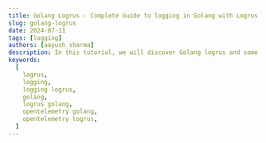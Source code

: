 ```yaml
---
title: Golang Logrus - Complete Guide to logging in Golang with Logrus
slug: golang-logrus
date: 2024-07-11
tags: [logging]
authors: [aayush_sharma]
description: In this tutorial, we will discover Golang logrus and some of the best practices provided by logrus for implementing structured logging in Golang applications. We will set up the Golang application and practice different logging formats logrus provides.
keywords:
  [
    logrus,
    logging,
    logging logrus,
    golang,
    logrus golang,
    opentelemetry golang,
    opentelemetry logrus,
  ]
---
```


<head>
  <script
    type="application/ld+json"
    dangerouslySetInnerHTML={{
      __html: JSON.stringify({
        '@context': 'https://schema.org',
        '@type': 'TechArticle',
        headline: 'Golang Logrus - Complete Guide to logging in Golang with Logrus',
        alternativeHeadline:
          'Master Golang logging with Logrus - Learn setup, configuration, and best practices for structured logging',
        author: {
          '@type': 'Person',
          name: 'Aayush Sharma',
        },
        publisher: {
          '@type': 'Organization',
          name: 'SigNoz',
          logo: {
            '@type': 'ImageObject',
            url: 'https://signoz.io/img/SigNozLogo-orange.svg',
          },
        },
        datePublished: '2024-07-11T00:00:00Z',
        dateModified: '2024-07-11T00:00:00Z',
        mainEntityOfPage: {
          '@type': 'WebPage',
          '@id': 'https://signoz.io/guides/golang-logrus/',
        },
        description:
          'In this tutorial, we will discover Golang logrus and some of the best practices provided by logrus for implementing structured logging in Golang applications. We will set up the Golang application and practice different logging formats logrus provides.',
        keywords:
          'logrus, logging, logging logrus, golang, logrus golang, opentelemetry golang, opentelemetry logrus',
        articleSection: 'Technology',
        inLanguage: 'en',
        isPartOf: {
          '@type': 'Blog',
          name: 'SigNoz Blog',
          url: 'https://signoz.io/blog/',
        },
        about: [
          {
            '@type': 'Thing',
            name: 'Logrus',
            description: 'A structured logger for Go (Golang)',
          },
          {
            '@type': 'Thing',
            name: 'Golang',
            description: 'A statically typed, compiled programming language developed by Google',
          },
          {
            '@type': 'Thing',
            name: 'Structured Logging',
            description:
              'A logging approach that treats log entries as data structures rather than plain text',
          },
        ],
        mentions: [
          {
            '@type': 'SoftwareApplication',
            name: 'Logrus',
            applicationCategory: 'Logging Library',
          },
          {
            '@type': 'SoftwareApplication',
            name: 'SigNoz',
            applicationCategory: 'Observability Platform',
          },
        ],
        mainEntity: {
          '@type': 'FAQPage',
          mainEntity: [
            {
              '@type': 'Question',
              name: 'What is logrus?',
              acceptedAnswer: {
                '@type': 'Answer',
                text: 'Logrus is a popular organized logger designed for Golang. It is renowned for being compatible with the common library logger and having an easy-to-use API. The built-in log package in Go is expanded by Logrus to offer structured logging features.',
              },
            },
            {
              '@type': 'Question',
              name: 'Is logrus deprecated?',
              acceptedAnswer: {
                '@type': 'Answer',
                text: 'As of the last update, logrus is not deprecated. It remains a popular and actively used logging library in the Go programming community. While there have been discussions and speculations in the past about its maintenance status due to periods of less activity, the repository on GitHub continues to receive updates and contributions.',
              },
            },
            {
              '@type': 'Question',
              name: 'What is deprecation logging?',
              acceptedAnswer: {
                '@type': 'Answer',
                text: "Deprecation logging refers to the practice of logging warnings about features, functionalities, or components in software that are obsolete or will soon be removed in future versions. It's an essential aspect of software maintenance and development, particularly for APIs, libraries, frameworks, and large applications undergoing iterative updates and enhancements.",
              },
            },
            {
              '@type': 'Question',
              name: 'Which is better logrus vs zap?',
              acceptedAnswer: {
                '@type': 'Answer',
                text: 'Choosing between Logrus and zap for logging in Go depends on specific project requirements. Logrus is known for its flexibility and ease of use, with features like custom log levels and structured logging. Zap shines in high-performance environments due to its zero-allocation design and efficient logging. The choice depends on whether you prioritize flexibility and ease of use (Logrus) or performance (zap).',
              },
            },
            {
              '@type': 'Question',
              name: 'Which is better logrus vs zerolog?',
              acceptedAnswer: {
                '@type': 'Answer',
                text: "Choosing between logrus and zerolog depends on balancing ease of use, flexibility, and performance. Logrus excels with its user-friendly API and extensive customizability, suitable for general web applications. Zerolog stands out in high-performance environments due to its focus on speed and efficiency. The decision should be based on whether developer convenience (logrus) or logging performance (zerolog) is more critical for your project's needs.",
              },
            },
          ],
        },
        tutorial: {
          '@type': 'HowTo',
          name: 'How to Use Logrus in Golang',
          step: [
            {
              '@type': 'HowToStep',
              name: 'Install Logrus',
              text: 'Install Logrus using go get github.com/sirupsen/logrus',
            },
            {
              '@type': 'HowToStep',
              name: 'Import Logrus',
              text: "Import Logrus in your Go code: import 'github.com/sirupsen/logrus'",
            },
            {
              '@type': 'HowToStep',
              name: 'Initialize Logger',
              text: 'Create a logger instance using logrus.New()',
            },
            {
              '@type': 'HowToStep',
              name: 'Set Log Levels',
              text: 'Configure log levels using SetLevel() method',
            },
            {
              '@type': 'HowToStep',
              name: 'Add Fields to Logs',
              text: 'Use WithFields() method to add structured data to log entries',
            },
            {
              '@type': 'HowToStep',
              name: 'Choose Formatter',
              text: 'Select between TextFormatter and JSONFormatter based on your needs',
            },
            {
              '@type': 'HowToStep',
              name: 'Integrate with SigNoz',
              text: 'Set up SigNoz and configure Logrus to send logs to SigNoz for centralized monitoring',
            },
          ],
        },
      }),
    }}
  />
</head>

Logging is the record of events that occur in an application, providing critical insights into its behavior, performance, and potential problems. In Golang, the built-in log package helps monitor and debug applications.

However, for more advanced logging needs, Golang offers logrus, a powerful package designed for structured logging. This guide will explore the features and best practices of using logrus for implementing structured logging in Golang applications.

## Prerequisites

- <a href="https://go.dev/doc/install" rel="noopener noreferrer nofollow" target="_blank">
    Golang Installed in your system
  </a>
- Familiarity with [Logging in Golang](https://signoz.io/guides/golang-log/)

## Quick Guide: How to use logrus in Golang?

### What is logrus?

`logrus` is a popular organized logger designed for `Golang`. It is renowned for being compatible with the common library logger and having an easy-to-use API. The built-in log package in Go is expanded by Logrus to offer structured logging features.

Compared to plain text logs, structured logging logs are easier to interpret programmatically because of their format. An overview of logrus's features and the reasons developers like it over alternative logging frameworks are covered in the later sections of this guide.

The current version of logrus is in maintenance mode, but security updates and bug fixes are still being implemented to prevent changes from breaking in future releases.

### Importing logrus

To use `logrus` in your Golang application, import the `github.com/sirupsen/logrus` package using the below steps:

### Step 1

Install the logrus package tree in your local system or in the environment where your golang application resides by running the below command in terminal:

```bash
go get github.com/sirupsen/logrus
```

### Step 2

Import the logrus package in your golang application, your import section should look similar to this:

```go
package main

import (
    "github.com/sirupsen/logrus"
    // other imports
)

func main() {
    // application code and logic
}
```

To implement the logging convention and decrease confusion for the reviewers, logrus package is aliased as `log` from the logrus package as shown in the below sample of code.

Note that it's completely api-compatible with the stdlib logger, so you can replace your `log` imports everywhere with `log "github.com/sirupsen/logrus"` and you'll now have the flexibility of Logrus.

You can now use the logrus library within the log namespace:

```go
package main

import (
    log "github.com/sirupsen/logrus"
    // other imports
)

func main() {
    // application code and logic
}
```

### Step 3

To print the log statements we simply use `logrus` with some level function to print the desired message. logrus is replaced by `log` if the namespace is used in the import section, below is the code for both approaches resulting in the same output:

Using logrus without alias

```go
package main

import (
    "github.com/sirupsen/logrus"
)

func main() {
    logrus.Info("This is a guide to cover logging in golang using logrus")
    logrus.Error("This is a error")
}
```

Using logrus with `log` alias

```go
package main

import (
    log "github.com/sirupsen/logrus"
)

func main() {
    log.Info("This is a guide to cover logging in golang using logrus")
    log.Error("This is a error")
}
```

Output

<Figure
  src="/img/guides/2024/07/golang-logrus-Untitled.webp"
  alt="Output of above code"
  caption="Output of above code"
/>

The default logger for logrus prints the logs statement with color coding.

### What is Structured Logging?

Structured logging is a technique where data is formatted for easy searching, filtering, and processing, paving the way for more sophisticated analytics. JSON is the standard format for structured logging. It is best practice to provide structured logging using a logging framework integrated with a log management system that supports custom fields.

### Why Structured Logging?

Structured logging offers several advantages over traditional text-based logging:

- Ease of Searching and Filtering: Logs formatted as key-value pairs are easier to search and filter, allowing for more efficient troubleshooting and analysis.
- Better Integration: Structured logs are machine-readable, making integrating with log management systems and analytics tools easier.
- Improved Analytics: With structured logs, you can perform more sophisticated analytics, enabling better insights into your application's behavior and performance.

Example of structured logging

```json
{
  "time": "2024-06-25T03:02:16.291247+05:30",
  "level": "INFO",
  "msg": "logrus Groups",
  "Usage": {
    "Item1": "random string",
    "Item2": 453666601985459141,
    "Item3": 7914595825068479671
  }
}
```

The above-structured logging output, when converted into text-based logging, looks like the example below

```
2024-06-25T03:02:16.291247+05:30 - INFO - logrus Groups - Item1: random string, Item2: 453666601985459141, Item3: 7914595825068479671
```

Let's dive deep into the logrus libraries and explore the advanced features of `logrus`.

## Levels in logrus

In logrus, levels allow developers to classify the importance of the log messages and control what gets logged based on the environment (e.g., development, testing, production). It has seven logging levels:

- Trace: This level is used to log very detailed information, finer-grained than Debug. Generally not enabled in production because of the verbose output, which may be costly in terms of performance and storage.
  Use Case: Trace code and explain behavior, frequently with step-by-step execution.
- Debug: This level is used for detailed information, primarily useful for diagnosing problems. Debug logging is usually enabled only in development settings.
  Use Case: Diagnosing a complex issue by logging detailed information about the application's state.
- Info: Provides general information about the application's operations, offering insights into its normal functioning.
  Use Case: Logging the successful completion of an operation or regular status updates.
- Warn: Indicates that something unexpected happened or there might be a potential issue (e.g., 'disk space low'). The application continues to work as expected.
  Use Case: Alerting about deprecated API usage or low disk space warnings.
- Error: Represents serious issues where the application has encountered a problem and cannot perform some functions.
  Use Case: Logging errors that prevent a function from executing properly, such as database connection failures.
- Fatal: This level logs a message, then calls `os.Exit(1)`. Suitable for errors that require immediate program termination.Suitable for errors that require immediate program termination.
  Use Case: It is useful for severe errors that prevent further execution of the application in a safe state.
- Panic: This level has the highest level of severity, it logs a message and then panics.
  Use Case: Often used for unrecoverable errors where the application cannot recover without losing data or state significantly.

Example code for the above levels

```go
package main

import (
	log "github.com/sirupsen/logrus"
)

func main() {
	log.SetLevel(log.TraceLevel)
	log.Trace("This is the trace level")
	log.Debug("This is the debug level")
	log.Info("This is the info level")
	log.Warn("This is the warn level")
	log.Error("This is the error level")
	log.Fatal("This is the fatal level") 	// Calls os.Exit(1) after logging
	log.Panic("This is the panic level") 	// Calls panic() after logging
}
```

Output

<Figure
  src="/img/guides/2024/07/golang-logrus-Untitled%201.webp"
  alt="Output of all the levels"
  caption="Output of all the levels"
/>

In the above code you might have come across a line - `log.SetLevel(log.TraceLevel)`, it is the `SetLevel` function that is used to set the logger level in logrus. It logs entries with that severity or anything above it. By default, it is set to `InfoLevel`.

## Fields in logrus

Fields in logrus are `key-value` pairs that you may include in your log entries to give more information about the event that's being documented. This falls under the category of organised logging, which is a very useful method for producing logs that are easier to search and more informative.

You may attach structured data to log messages in logrus using fields. Any information that is important to the message's context, such as user IDs, error codes, or other operational data, can be included in this data. Logs become far more actionable and helpful with these variables, especially when troubleshooting complicated systems. Additionally, because fields are organized, it is simpler to query logs, which enables more accurate and efficient log analysis.

The `WithFields` function in logrus allows you to add fields to your logs by returning a log entry that includes the fields. Messages can then be logged using this entry. You may add the following fields to your logs as shown below:

```go
package main

import (
	log "github.com/sirupsen/logrus"
)

func main() {
	// Using WithFields function
	log.WithFields(log.Fields{
		"key": "value",
	}).Info("Fields in logrus")
}
```

Output

```bash
INFO[0000] Fields in logrus                              key=value
```

Using the above code you can set fields to your log messages.

## Formatters in logrus

In logrus, the formatting of log messages is handled through formatters. Formatters determine how the log entries are displayed and stored, which can be crucial for readability and for integration with log management tools. It provides two types of built-in formatters: `TextFormatter` and `JSONFormatter`, and developers can also create custom formatters to meet specific logging requirements.

### TextFormatter

The default formatter in logrus is `TextFormatter` which produces logs in a plain-text format that is readable by humans. Because it is simple to read on the console, it is frequently utilised during development. But it's not as good for production applications, particularly where parsing or log aggregation are required.

Example code

```go
package main

import (
	log "github.com/sirupsen/logrus"
	// other imports
)

func main() {
	// Setting Text formatter
	log.SetFormatter(&log.TextFormatter{
		DisableColors: true,
		FullTimestamp: true,
	})
	log.WithFields(log.Fields{
		"key": "value",
	}).Info("This is Text(Default) Formatter with additional fields.")
}

```

Output

```
time="2024-07-09T04:08:05+05:30" level=info msg="This is Text(Default) Formatter with additional fields." key=value
```

Using the above code you can set up `TextFormatter` with the `SetFormatter` function. You can additionally set internal fields to the SetFormatter function such as: `DisableColors` and `FullTimestamp`. DisableColors as the name suggests is used to disable color-coding in the log messages and FullTimestamp is used to display time in the TextFormatter log messages.

### JSONFormatter

Logs are formatted into JSON objects using the `JSONFormatter`. This is especially helpful in production settings where log management may be handled by programs like SigNoz, Elasticsearch, Splunk, or Logstash. Because JSON logs are organized, they are simpler to index and search.

Example code

```go
package main

import (
	log "github.com/sirupsen/logrus"
	// other imports
)

func main() {
	// Setting JSON formatter
	log.SetFormatter(&log.JSONFormatter{})
	log.WithFields(log.Fields{
		"key": "value",
	}).Info("This is JSON Formatter with additional fields.")
}
```

Output:

```bash
{"key":"value","level":"info","msg":"This is JSON Formatter with additional fields.","time":"2024-07-09T04:20:34+05:30"}
```

Besides the fields added with `WithField`, some fields are automatically added to all logging events:

1. `time`: The timestamp when the entry was created.
2. `msg`: The logging message passed to `{Info,Warn,Error,Fatal,Panic}` after the `AddFields` call. E.g. `Failed to send event.`
3. `level`: The logging level. E.g. `info`.

## Monitoring Logs with an Observability Tool

So far, we have implemented logs using logrus in Golang. However, simply logging events is not enough to ensure the health and performance of your application. Monitoring these logs is crucial to gaining real-time insights, detecting issues promptly, and maintaining the overall stability of your system.

### Why Monitoring Logs is Important

Here are the key reasons why monitoring logs is important:

1. Issue detection and troubleshooting
2. Performance monitoring
3. Security and Compliance
4. Operational insights
5. Automation and alerts
6. Historical analysis
7. Proactive maintenance
8. Support and customer service

To cover all the above major components, you can make use of tools like [SigNoz](https://signoz.io/).

[SigNoz](https://signoz.io/) is a full-stack open-source application performance monitoring and observability tool that can be used in place of DataDog and New Relic. SigNoz is built to give SaaS like user experience combined with the perks of open-source software. Developer tools should be developed first, and SigNoz was built by developers to address the gap between SaaS vendors and open-source software.

Key architecture features:

- Logs, Metrics, and traces under a single dashboard
  SigNoz provides logs, metrics, and traces all under a single dashboard. You can also correlate these telemetry signals to debug your application issues quickly.
- Native OpenTelemetry support
  SigNoz is built to support <a href="https://opentelemetry.io/" rel="noopener noreferrer nofollow" target="_blank">OpenTelemetry</a> natively, which is quietly becoming the world standard to generate and manage telemetry data.

## Tracking Logs Using Signoz

Let's enhance the above code examples to set up a basic `HTTP` server integrated with structured logging using the logrus package. It establishes a logging system where logs are formatted in JSON for better readability and parsing. This is achieved by creating a JSONFormatter from logrus, which is attached to a log file and configured to record debug-level logs.

### Step 1: Set up SigNoz

<GetStartedSigNoz />

### Step 2: Building a Sample Application

```go
package main

import (
	"fmt"
	"net/http"
	"os"

	"io"

	log "github.com/sirupsen/logrus"
)

func main() {
	logFile, err := os.OpenFile("application.log", os.O_APPEND|os.O_CREATE|os.O_WRONLY, 0644)
	if err != nil {
		panic(err)
	}
	defer logFile.Close()

	// Setting up Logrus with a multi-writer
	logger := log.New()
	mw := io.MultiWriter(os.Stdout, logFile) // MultiWriter to log to stdout and file
	logger.SetOutput(mw)
	logger.Formatter = &log.JSONFormatter{}
	logger.Level = log.DebugLevel // Setting the log level to debug

	http.HandleFunc("/", handleIndex(logger))
	http.HandleFunc("/log", handleLog(logger))
	http.HandleFunc("/data", handleData(logger))
	http.HandleFunc("/error", handleError(logger))

	fmt.Println("Server starting on <http://localhost:8080>")
	if err := http.ListenAndServe(":8080", nil); err != nil {
		panic(err)
	}
}

func handleIndex(logger *log.Logger) http.HandlerFunc {
	return func(w http.ResponseWriter, r *http.Request) {
		logger.WithFields(log.Fields{
			"method": r.Method,
		}).Info("Accessing index page")
		fmt.Fprintln(w, "Welcome to the Go Application!")
	}
}

func handleLog(logger *log.Logger) http.HandlerFunc {
	return func(w http.ResponseWriter, r *http.Request) {
		fields := log.Fields{
			"Method": r.Method,
			"Path":   r.URL.Path,
		}
		switch r.Method {
		case "GET":
			logger.WithFields(fields).Info("Handled GET request on /log")
			fmt.Fprintln(w, "Received a GET request at /log.")
		case "POST":
			logger.WithFields(fields).Info("Handled POST request on /log")
			fmt.Fprintln(w, "Received a POST request at /log.")
		default:
			http.Error(w, "Unsupported HTTP method", http.StatusMethodNotAllowed)
		}
	}
}

func handleData(logger *log.Logger) http.HandlerFunc {
	return func(w http.ResponseWriter, r *http.Request) {
		logger.WithFields(log.Fields{
			"method":     r.Method,
			"endpoint":   "/data",
			"request_id": fmt.Sprintf("%d", os.Getpid()),
		}).Info("Data endpoint hit")
		fmt.Fprintln(w, "This is the data endpoint. Method used:", r.Method)
	}
}

func handleError(logger *log.Logger) http.HandlerFunc {
	return func(w http.ResponseWriter, r *http.Request) {
		logger.WithFields(log.Fields{
			"method":   r.Method,
			"endpoint": "/error",
			"error_id": "error123",
		}).Error("Error endpoint accessed")
		http.Error(w, "You have reached the error endpoint", http.StatusInternalServerError)
	}
}
```

The above code demonstrates a basic HTTP server with integrated structured logging using the ogrus library. The server logs information about HTTP requests to various endpoints and records these logs in both the console and a file (`application.log`) for effective monitoring and debugging. It sets up HTTP handlers for different endpoints (`"/"`, `"/log"`, `"/data"`, and `"/error"`) each equipped with logging that captures detailed information about the requests and any errors. The log output is formatted as JSON and is set to the debug level, ensuring that all debug-level messages and above are captured.

The program uses `io.MultiWriter` to simultaneously log to the terminal and a file, enhancing visibility during development while ensuring data persistence. Each handler function logs relevant request details using logrus `WithFields` method, providing structured and searchable log data. This setup not only aids in development but also prepares the application for production use by implementing robust logging practices that facilitate maintenance and troubleshooting.

### Step 3: Setting up the Logs Pipeline in Otel Collector

The above code generates a log file named `application.log` on the execution of the code. To export logs from the log file generated an OpenTelemetry Collector needs to be integrated.

You can set up the complete pipeline following this [guide](https://signoz.io/docs/userguide/collect_logs_from_file/). Here is the complete configuration for the above go code:

```yaml
receivers:
  otlp:
    protocols:
      grpc:
        endpoint: 0.0.0.0:4317
      http:
        endpoint: 0.0.0.0:4318
  hostmetrics:
    collection_interval: 60s
    scrapers:
      cpu: {}
      disk: {}
      load: {}
      filesystem: {}
      memory: {}
      network: {}
      paging: {}
      process:
        mute_process_name_error: true
        mute_process_exe_error: true
        mute_process_io_error: true
      processes: {}
  prometheus:
    config:
      global:
        scrape_interval: 60s
      scrape_configs:
        - job_name: otel-collector-binary
          static_configs:
            - targets:
              # - localhost:8888
  filelog/app:
    include: [<path-to-log-file>] #include the full path to your log file
    start_at: end
processors:
  batch:
    send_batch_size: 1000
    timeout: 10s
  # Ref: <https://github.com/open-telemetry/opentelemetry-collector-contrib/blob/main/processor/resourcedetectionprocessor/README.md>
  resourcedetection:
    detectors: [env, system] # Before system detector, include ec2 for AWS, gcp for GCP and azure for Azure.
    # Using OTEL_RESOURCE_ATTRIBUTES envvar, env detector adds custom labels.
    timeout: 2s
    system:
      hostname_sources: [os] # alternatively, use [dns,os] for setting FQDN as host.name and os as fallback
extensions:
  health_check: {}
  zpages: {}
exporters:
  otlp:
    endpoint: '<https://ingest>.{region}.signoz.cloud:443'
    tls:
      insecure: false
    headers:
      'signoz-access-token': '<SIGNOZ_INGESTION_KEY>'
  logging:
    verbosity: normal
service:
  telemetry:
    metrics:
      address: 0.0.0.0:8888
  extensions: [health_check, zpages]
  pipelines:
    logs:
      receivers: [otlp, filelog/app]
      processors: [batch]
      exporters: [otlp]
```

### Step 4: Viewing Logs in SigNoz

After running the above application and making the correct configurations, you can navigate to the SigNoz logs dashboard to see all the logs sent to SigNoz.

<Figure
  src="/img/guides/2024/07/golang-logrus-Untitled%202.webp"
  alt="SigNoz localhost showcasing the log output of the above application."
  caption="SigNoz localhost showcasing the log output of the above application."
/>

SigNoz localhost showcasing the log output of the above application.

## Best Practices for Logging with logrus

### Maintain a Consistent Log Format

Understanding and parsing logs is made easier when your application uses a consistent log format, especially in distributed or large-scale systems. The names of the fields, the log levels, and the message structure should all be consistent.

- Standardise Field Names: To make querying and analysis easier, use the same field names for comparable data across various application sections.
- Establish Custom Log Levels Correctly: Create custom log levels only when absolutely necessary, and make sure your staff understands and uses them regularly.
- Make Use of Structured Logging For consistent and machine-readable logs, use Logrus's JSONFormatter with structured logging (JSON, for example).

### Implement Contextual Logging

Contextualizing your logs can greatly help with problem diagnosis. Contextualization is made especially easy using Logrus's field-based functionality.

- Make Good Use of Fields: Add fields in your logs with essential contextual data, such as user IDs, transaction IDs, and other relevant information.
- Context Per Operation: Use a basic logger with pre-populated information when managing a request or a particular operation. After that, this logger may be distributed to those involved in the operation.

### Consider Performance Implications

Logging shouldn't have a big effect on how well your application runs. Consider the effects of excessive logging on performance.

- Log Level Adjustments for Environments: To minimize the amount of recorded data, use higher log levels (like WARN, ERROR) in production and lower levels (like DEBUG, TRACE) in development.
- Asynchronous Logging: To prevent obstructing the primary application activities, think about logging asynchronously. Logs may be sent to external systems by utilizing Logrus's hooks.
- Setting a rate limit: To stop log flooding, which might happen during faults or DDoS assaults, use log rate limitation.

### Ensure Security in Logging Practices

Sensitive information may occasionally be accidentally included in logs, raising security concerns.

- Never Log Sensitive Information: Passwords, PINs, and security tokens are examples of sensitive data that should never be explicitly logged.
- Use Logrus Hooks for Sensitive Data: To sanitize or encrypt log entries before storage or transmission, use Logrus Hooks if sensitive data has to be recorded.
- Safe Log Storage: Make sure that log files and log data are kept safely. If logs are kept in a public cloud or a distributed system, use encryption to protect them.

## Other Logging Libraries vs Logrus

| Libraries   | Advantages                                                                                                                                                                                                                                                                                                                                                                                    | Disadvantages                                                                                                                                                                                                                                                                                              |
| ----------- | --------------------------------------------------------------------------------------------------------------------------------------------------------------------------------------------------------------------------------------------------------------------------------------------------------------------------------------------------------------------------------------------- | ---------------------------------------------------------------------------------------------------------------------------------------------------------------------------------------------------------------------------------------------------------------------------------------------------------- |
| **Logrus**  | - **Structured Logging:** Supports logging in a JSON format, making it easier for machines to read and process logs.<br />- **Extensibility:** Offers flexibility with custom formatters, levels, and hooks that integrate with various external systems.<br />- **Contextual Information:** Easy to add contextual information to logs with fields, improving diagnosability of log entries. | - **Performance:** Not the fastest due to its use of reflection and more abstract design.<br />- **API Stability:** Has had breaking changes in the past, though it has stabilized now.                                                                                                                    |
| **Zap**     | - **High Performance:** Avoids reflection and uses a zero-allocation philosophy, logging with minimal impact on application performance.<br />- **Structured Logging:** Encodes logs in JSON and provides APIs for adding structured context.                                                                                                                                                 | - **Complex API:** More complex to use compared to Logrus, especially when customizing logger behavior.<br />- **Less Customizable:** Doesn’t offer as much flexibility in log formatting compared to Logrus.                                                                                              |
| **Zerolog** | - **Performance:** Designed for low-latency applications with zero allocations in logging calls, making it extremely fast.<br />- **JSON-First:** Logs are structured as JSON by default, ideal for modern log management solutions.                                                                                                                                                          | - **Simplicity vs. Flexibility:** Focuses on performance and simplicity, which might limit customization options compared to Logrus.                                                                                                                                                                       |
| **Slog**    | - **Structured and Contextual Logging:** Supports extensive contextual information logging.<br />- **Scalability and Concurrency:** Suitable for logging from multiple goroutines without losing performance.<br />- **Filters and Handlers:** Offers detailed control over log processing with flexible handlers and filters.                                                                | - **Less Popular:** Not as widely used or well-known as Logrus, Zap, or Zerolog, leading to fewer community resources and third-party integrations.<br />- **Complexity:** API can be more complex due to its flexible and powerful filtering and handler mechanisms, leading to a steeper learning curve. |

## Conclusion

- logrus offers structured logging, which is essential for more sophisticated analytics. It enables logging with `key-value` paired attributes, making the logs easy to parse and filter, thus significantly improving debugging and monitoring capabilities.
- logrus supports extensive customization options, including various logging levels and structured formats like JSON. This allows developers to tailor the logging to meet the needs of different environments and purposes. This flexibility makes logrus suitable for complex applications where detailed and contextual logging is critical.
- logrus simplifies the logging process with components like fields and formatters. This extensibility and ease of use make logrus a robust tool for both development and production environments, providing a modern solution to application logging challenges.
- While logrus offers many benefits, it is not the fastest logging library available for Go, primarily due to its use of reflection and more abstract design. For applications where performance is critical, especially those requiring high-throughput or low-latency logging, other libraries like `zap` or `zerolog` might be more appropriate.
- Despite its rich functionality, logrus maintains an API that is easy to use and integrate into existing applications. It's also well-documented, which helps new users get up to speed quickly.

## FAQs

### What is logrus?

`logrus` is a popular organized logger designed for `Golang`. It is renowned for being compatible with the common library logger and having an easy-to-use API. The built-in log package in Go is expanded by Logrus to offer structured logging features.

Compared to plain text logs, structured logging logs are easier to interpret programmatically because of their format. An overview of logrus's features and the reasons developers would like it over alternative logging frameworks are covered in the later sections of this guide.

### Is logrus deprecated?

As of the last update, logrus is not deprecated. It remains a popular and actively used logging library in the Go programming community. While there have been discussions and speculations in the past about its maintenance status due to periods of less activity, the repository on GitHub continues to receive updates and contributions.

However, developers need to keep an eye on the official logrus GitHub repository and related community channels for the most current information about its status and any future deprecation plans. This is a common practice with open-source software to ensure the tools and libraries you use are actively maintained and secure.

### What is deprecation logging?

Deprecation logging refers to the practice of logging warnings about features, functionalities, or components in software that are obsolete or will soon be removed in future versions. It's an essential aspect of software maintenance and development, particularly for APIs, libraries, frameworks, and large applications undergoing iterative updates and enhancements.

### Which is better logrus vs zap?

Choosing between Logrus and zap for logging in Go depends on specific project requirements. logrus is known for its flexibility and ease of use, with features like custom log levels and structured logging, making it suitable for applications where a straightforward and adaptable logging solution is favored.

On the other hand, zap shines in high-performance environments due to its zero-allocation design and efficient logging, ideal for high-load or low-latency systems where logging overhead must be minimized. Therefore, while logrus offers a great balance of features for general-purpose applications, zap is better suited for scenarios where performance is a critical factor. Assessing factors such as load, log volume, and system performance requirements will help determine the best choice for your specific needs.

### Which is better logrus vs zerolog?

Choosing between logrus and zerolog for logging in Go applications hinges on balancing ease of use, flexibility, and performance. logrus excels with its user-friendly API, extensive customizability, and structured logging capabilities, making it suitable for general web applications where performance is not the primary concern.

In contrast, zerolog stands out in high-performance environments due to its focus on speed and efficiency, boasting zero allocation in many operations and optimal performance for high-throughput or low-latency systems. Thus, the decision should be based on whether developer convenience and flexibility (logrus) or logging performance with minimal system impact (zerolog) is more critical for your project's needs.
